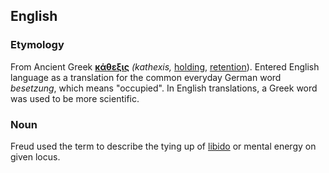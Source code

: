 ==English==

===Etymology===
From Ancient Greek '''[[κάθεξις]]''' ''(kathexis,''  [[holding]], [[retention]]). Entered English language as a translation for the common everyday German word ''besetzung'', which means "occupied". In English translations, a Greek word was used to be more scientific.

===Noun===
Freud used the term to describe the tying up of [[libido]] or mental energy on given locus.